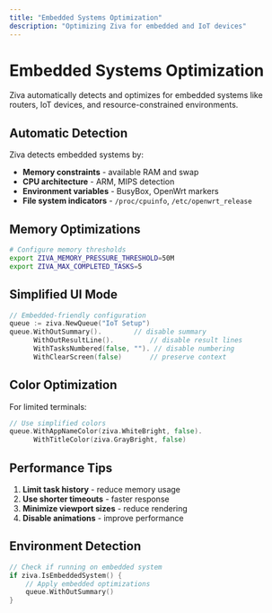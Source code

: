 ```yaml
---
title: "Embedded Systems Optimization"
description: "Optimizing Ziva for embedded and IoT devices"
---
```


# Embedded Systems Optimization

Ziva automatically detects and optimizes for embedded systems like routers, IoT devices, and resource-constrained environments.

## Automatic Detection

Ziva detects embedded systems by:

- **Memory constraints** - available RAM and swap
- **CPU architecture** - ARM, MIPS detection  
- **Environment variables** - BusyBox, OpenWrt markers
- **File system indicators** - `/proc/cpuinfo`, `/etc/openwrt_release`

## Memory Optimizations

```bash
# Configure memory thresholds
export ZIVA_MEMORY_PRESSURE_THRESHOLD=50M
export ZIVA_MAX_COMPLETED_TASKS=5
```

## Simplified UI Mode

```go
// Embedded-friendly configuration
queue := ziva.NewQueue("IoT Setup")
queue.WithOutSummary().        // disable summary
      WithOutResultLine().         // disable result lines
      WithTasksNumbered(false, ""). // disable numbering
      WithClearScreen(false)       // preserve context
```

## Color Optimization

For limited terminals:

```go
// Use simplified colors
queue.WithAppNameColor(ziva.WhiteBright, false).
      WithTitleColor(ziva.GrayBright, false)
```

## Performance Tips

1. **Limit task history** - reduce memory usage
2. **Use shorter timeouts** - faster response
3. **Minimize viewport sizes** - reduce rendering
4. **Disable animations** - improve performance

## Environment Detection

```go
// Check if running on embedded system
if ziva.IsEmbeddedSystem() {
    // Apply embedded optimizations
    queue.WithOutSummary()
}
```